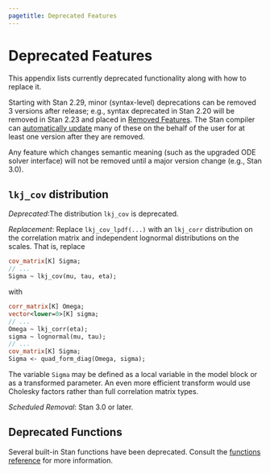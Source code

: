 ```yaml
---
pagetitle: Deprecated Features
---
```


# Deprecated Features

This appendix lists currently deprecated functionality along with how
to replace it.

Starting with Stan 2.29, minor (syntax-level) deprecations can be removed 3
versions after release; e.g., syntax deprecated in Stan 2.20 will be removed in
Stan 2.23 and placed in [Removed Features](removals.qmd). The Stan compiler can
[automatically update](https://mc-stan.org/docs/stan-users-guide/using-stanc.html#stanc-pretty-printing)
many of these on the behalf of the user for at least one version after they are
removed.

Any feature which changes semantic meaning (such as the upgraded ODE solver
interface) will not be removed until a major version change (e.g., Stan 3.0).


## `lkj_cov` distribution

*Deprecated*:The distribution `lkj_cov` is deprecated.

*Replacement*: Replace `lkj_cov_lpdf(...)` with an `lkj_corr`
  distribution on the correlation matrix and independent lognormal
  distributions on the scales.  That is, replace

```stan
cov_matrix[K] Sigma;
// ...
Sigma ~ lkj_cov(mu, tau, eta);
```

with

```stan
corr_matrix[K] Omega;
vector<lower=0>[K] sigma;
// ...
Omega ~ lkj_corr(eta);
sigma ~ lognormal(mu, tau);
// ...
cov_matrix[K] Sigma;
Sigma <- quad_form_diag(Omega, sigma);
```

The variable `Sigma` may be defined as a local variable in the model
block or as a transformed parameter.  An even more efficient transform
would use Cholesky factors rather than full correlation matrix types.


*Scheduled Removal*: Stan 3.0 or later.


## Deprecated Functions

Several built-in Stan functions have been deprecated. Consult the
[functions reference](https://mc-stan.org/docs/functions-reference/deprecated-functions.html)
for more information.
